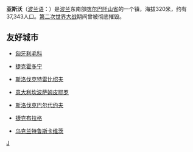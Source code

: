 {{Infobox Settlement
| name = 亚斯沃<br/>Jasło
| image_skyline = Jasło-pałac1.JPG
| imagesize = 250px
| image_caption = 
| image_flag = POL Jasło flag.svg
| image_shield = POL Jasło COA.svg
| pushpin_map = Poland
| pushpin_label_position = bottom
| subdivision_type = 国家
| subdivision_name = {{POL}}
| subdivision_type1 = [[波兰行政区划|省]]
| subdivision_name1 = [[喀尔巴阡山省|喀尔巴阡山省]]
| subdivision_type2 = [[波兰行政区划|县]]
| subdivision_name2 =  [[亚斯沃县|亚斯沃县]]
| elevation_m = 380
| elevation_ft = 
| area_total_km2 = 36.65
| population_as_of = 2006年
| population_total = 37768
| population_density_km2 = auto
| timezone = [[欧洲中部时间|CET]]
| utc_offset = +1
| timezone_DST = [[CEST|CEST]]
| utc_offset_DST = +2
| latd = 49
| latm = 44
| lats = 52
| latNS = N
| longd = 21
| longm = 28
| longs = 17
| longEW = E
| website = http://www.jaslo.pl 
}}
'''亚斯沃'''（[[波兰语|波兰语]]：'''{{lang|pl|Jasło}}'''）是[[波兰|波兰]]东南部[[喀尔巴阡山省|喀尔巴阡山省]]的一个镇，海拔320米，约有37,343人口。[[第二次世界大战|第二次世界大战]]期间曾被彻底摧毁。

==友好城市==
*{{flagicon|Hungary}}[[匈牙利|匈牙利]][[毛科_(匈牙利)|毛科]]
*{{flagicon|Czech Republic}}[[捷克|捷克]][[霍多宁|霍多宁]]
*{{flagicon|Slovakia}}[[斯洛伐克|斯洛伐克]][[特雷比绍夫|特雷比绍夫]]
*{{flagicon|Italy}}[[意大利|意大利]][[坎波萨姆皮耶罗|坎波萨姆皮耶罗]]
*{{flagicon|Slovakia}}[[斯洛伐克|斯洛伐克]][[巴尔代约夫|巴尔代约夫]]
*{{flagicon|Czech Republic}}[[捷克|捷克]][[布拉格|布拉格]]
*{{flagicon|Ukraine}}[[乌克兰|乌克兰]][[特鲁斯卡维茨|特鲁斯卡维茨]]

{{Authority control}}
{{Poland-stub}}

[[Category:喀尔巴阡山省城市|J]]